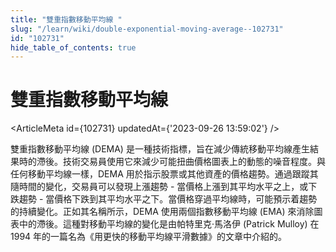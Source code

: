```yaml
---
title: "雙重指數移動平均線 "
slug: "/learn/wiki/double-exponential-moving-average--102731"
id: "102731"
hide_table_of_contents: true
---
```



# 雙重指數移動平均線 

<ArticleMeta id={102731} updatedAt={'2023-09-26 13:59:02'} />
<div className='border-solid border-b border-t-0 my-4 border-[var(--ifm-color-gray-300)]' />

雙重指數移動平均線 (DEMA) 是一種技術指標，旨在減少傳統移動平均線產生結果時的滯後。技術交易員使用它來減少可能扭曲價格圖表上的動態的噪音程度。與任何移動平均線一樣，DEMA 用於指示股票或其他資產的價格趨勢。通過跟蹤其隨時間的變化，交易員可以發現上漲趨勢 - 當價格上漲到其平均水平之上，或下跌趨勢 - 當價格下跌到其平均水平之下。當價格穿過平均線時，可能預示着趨勢的持續變化。正如其名稱所示，DEMA 使用兩個指數移動平均線 (EMA) 來消除圖表中的滯後。這種對移動平均線的變化是由帕特里克·馬洛伊 (Patrick Mulloy) 在 1994 年的一篇名為《用更快的移動平均線平滑數據》的文章中介紹的。
